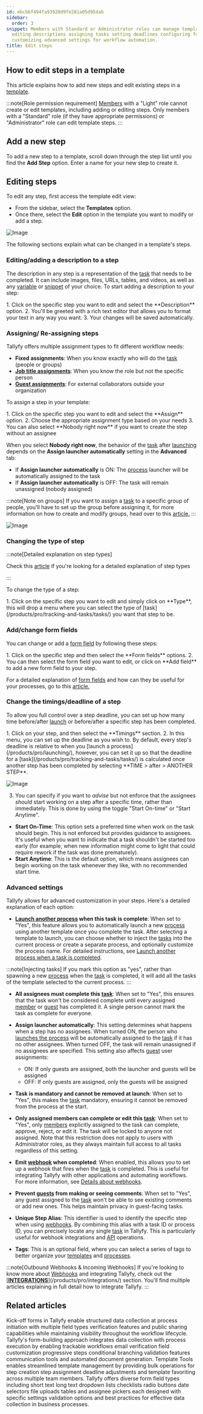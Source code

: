 ```yaml
---
id: ebcbbf494fa93920d9fe281a05d95dab
sidebar:
  order: 3
snippet: Members with Standard or Administrator roles can manage template steps through
  editing descriptions assigning tasks setting deadlines configuring form fields and
  customizing advanced settings for workflow automation.
title: Edit steps
---
```



## How to edit steps in a template

This article explains how to add new steps and edit existing steps in a [template](/products/pro/documenting/templates/).

:::note[Role permission requirement]
[Members](/products/pro/documenting/members/) with a "Light" role cannot create or edit templates, including adding or editing steps. Only members with a "Standard" role (if they have appropriate permissions) or "Administrator" role can edit template steps.
:::

## Add a new step

To add a new step to a template, scroll down through the step list until you find the **Add Step** option. Enter a name for your new step to create it.


## Editing steps

To edit any step, first access the template edit view:

- From the sidebar, select the **Templates** option.
- Once there, select the **Edit** option in the template you want to modify or add a step.

![Image](https://screenshots.tallyfy.com/tallyfy%2Fpro%2Fdesktop-light-open-edit-mode-template.png)

The following sections explain what can be changed in a template's steps.

### Editing/adding a description to a step

The description in any step is a representation of the [task](/products/pro/tracking-and-tasks/tasks/) that needs to be completed. It can include images, files, URLs, tables, and videos, as well as any [variable](/products/pro/documenting/templates/variables/) or [snippet](/products/pro/documenting/templates/snippets/) of your choice. To start adding a description to your step:

<Steps>
1. Click on the specific step you want to edit and select the **Description** option.
2. You'll be greeted with a rich text editor that allows you to format your text in any way you want.
3. Your changes will be saved automatically.
</Steps>

### Assigning/ Re-assigning steps

Tallyfy offers multiple assignment types to fit different workflow needs:

- **Fixed assignments**: When you know exactly who will do the [task](/products/pro/tracking-and-tasks/tasks/) (people or groups)
- **[Job title assignments](/products/pro/documenting/templates/edit-templates/understanding-assignment-types/)**: When you know the role but not the specific person
- **[Guest assignments](/products/pro/documenting/guests/how-can-i-assign-tasks-to-guest-users-in-tallyfy/)**: For external collaborators outside your organization

To assign a step in your template:

<Steps>
1. Click on the specific step you want to edit and select the **Assign** option.
2. Choose the appropriate assignment type based on your needs
3. You can also select **Nobody right now** if you want to create the step without an assignee
</Steps>

When you select **Nobody right now**, the behavior of the [task](/products/pro/tracking-and-tasks/tasks/) after [launching](/products/pro/launching/) depends on the **Assign launcher automatically** setting in the **Advanced** tab:

- If **Assign launcher automatically** is ON: The [process](/products/pro/tracking-and-tasks/processes/) launcher will be automatically assigned to the task
- If **Assign launcher automatically** is OFF: The task will remain unassigned (nobody assigned)

:::note[Note on groups]
If you want to assign a [task](/products/pro/tracking-and-tasks/tasks/) to a specific group of people, you'll have to set up the group before assigning it, for more information on how to create and modify groups, head over to this [article.](/products/pro/documenting/groups/how-to-manage-groups-and-assign-tasks-in-tallyfy/)
:::

![Image](https://screenshots.tallyfy.com/tallyfy%2Fpro%2Fdesktop-light-assign-a-task-to-somebody.png)

### Changing the type of step

:::note[Detailed explanation on step types]

Check this [article](/products/pro/tracking-and-tasks/tasks/what-types-of-tasks-can-i-create-with-tallyfy/) if you're looking for a detailed explanation of step types

:::

To change the type of a step:

<Steps>
1. Click on the specific step you want to edit and simply click on **Type**, this will drop a menu where you can select the type of [task](/products/pro/tracking-and-tasks/tasks/) you want that step to be.
</Steps>

### Add/change form fields

You can change or add a [form field](/products/pro/tracking-and-tasks/tasks/what-are-form-fields-in-tallyfy/) by following these steps:

<Steps>
1. Click on the specific step and then select the **Form fields** options.
2. You can then select the form field you want to edit, or click on **Add field** to add a new form field to your step.
</Steps>

For a detailed explanation of [form fields](/products/pro/tracking-and-tasks/tasks/what-are-form-fields-in-tallyfy/) and how can they be useful for your processes, go to this [article.](/products/pro/tracking-and-tasks/tasks/what-are-form-fields-in-tallyfy/)

### Change the timings/deadline of a step

To allow you full control over a step deadline, you can set up how many time before/after [launch](/products/pro/launching/) or before/after a specific step has been completed.

<Steps>
1. Click on your step, and then select the **Timings** section.
2. In this menu, you can set up the deadline as you wish to. By default, every step's deadline is relative to when you [launch a process](/products/pro/launching/), however, you can set it up so that the deadline for a [task](/products/pro/tracking-and-tasks/tasks/) is calculated once another step has been completed by selecting **TIME > after > ANOTHER STEP**.

![Image](https://screenshots.tallyfy.com/tallyfy%2Fpro%2Fdesktop-light-setup-deadline-after-completion-example.png)

3. You can specify if you want to _advise_ but not enforce that the assignees _should_ start working on a step after a specific time, rather than immediately. This is done by using the toggle "Start On-time" or "Start Anytime".
  - **Start On-Time**: This option sets a preferred time when work on the task should begin. This is not enforced but provides guidance to assignees. It's useful when you want to indicate that a task shouldn't be started too early (for example, when new information might come to light that could require rework if the task was done prematurely).
  - **Start Anytime**: This is the default option, which means assignees can begin working on the task whenever they like, with no recommended start time.
</Steps>

### Advanced settings

Tallyfy allows for advanced customization in your steps. Here's a detailed explanation of each option:

- **[Launch another process](/products/pro/launching/launch-process-when-task-is-completed/) when this task is complete**: When set to "Yes", this feature allows you to automatically launch a new [process](/products/pro/tracking-and-tasks/processes/) using another template once you complete the task. After selecting a template to launch, you can choose whether to inject the [tasks](/products/pro/tracking-and-tasks/tasks/) into the current process or create a separate process, and optionally customize the process name. For detailed instructions, see [Launch another process when a task is completed](/products/pro/launching/launch-process-when-task-is-completed/).

:::note[Injecting tasks]
If you mark this option as "yes", rather than spawning a new [process](/products/pro/tracking-and-tasks/processes/) when the [task](/products/pro/tracking-and-tasks/tasks/) is completed, it will add all the tasks of the template selected to the current process.
:::

- **All assignees must complete this [task](/products/pro/tracking-and-tasks/tasks/)**: When set to "Yes", this ensures that the task won't be considered complete until every assigned [member](/products/pro/documenting/members/) or [guest](/products/pro/documenting/guests/) has completed it. A single person cannot mark the task as complete for everyone.

- **Assign launcher automatically**: This setting determines what happens when a step has no assignees. When turned ON, the person who [launches the process](/products/pro/launching/) will be automatically assigned to the [task](/products/pro/tracking-and-tasks/tasks/) if it has no other assignees. When turned OFF, the task will remain unassigned if no assignees are specified. This setting also affects [guest](/products/pro/documenting/guests/) user assignments:
  - ON: If only guests are assigned, both the launcher and guests will be assigned
  - OFF: If only guests are assigned, only the guests will be assigned

- **Task is mandatory and cannot be removed at launch**: When set to "Yes", this makes the [task](/products/pro/tracking-and-tasks/tasks/) mandatory, ensuring it cannot be removed from the process at the start.

- **Only assigned members can complete or edit this [task](/products/pro/tracking-and-tasks/tasks/)**: When set to "Yes", only [members](/products/pro/documenting/members/) explicitly assigned to the task can complete, approve, reject, or edit it. The task will be locked to anyone not assigned. Note that this restriction does not apply to users with Administrator roles, as they always maintain full access to all tasks regardless of this setting.

- **Emit [webhook](/products/pro/integrations/webhooks/) when completed**: When enabled, this allows you to set up a webhook that fires when the [task](/products/pro/tracking-and-tasks/tasks/) is completed. This is useful for integrating Tallyfy with other applications and automating workflows. For more information, see [Details about webhooks](/products/pro/integrations/webhooks/how-to-set-up-webhooks-in-tallyfy/).

- **Prevent [guests](/products/pro/documenting/guests/) from making or seeing comments**: When set to "Yes", any guest assigned to the [task](/products/pro/tracking-and-tasks/tasks/) won't be able to see existing comments or add new ones. This helps maintain privacy in guest-facing tasks.

- **Unique Step Alias**: This identifier is used to identify the specific step when using [webhooks](/products/pro/integrations/webhooks/). By combining this alias with a task ID or process ID, you can precisely locate any single [task](/products/pro/tracking-and-tasks/tasks/) in Tallyfy. This is particularly useful for webhook integrations and [API](/products/pro/integrations/open-api/) operations.

- **Tags**: This is an optional field, where you can select a series of tags to better organize your [templates](/products/pro/documenting/templates/) and [processes](/products/pro/tracking-and-tasks/processes/).

:::note[Outbound Webhooks & Incoming Webhooks]
If you're looking to know more about [Webhooks](/products/pro/integrations/webhooks/) and integrating Tallyfy, check out the [**[INTEGRATIONS](/products/pro/integrations/)**](/products/pro/integrations/) section. You'll find multiple articles explaining in full detail how to integrate Tallyfy.
:::


## Related articles
<CardGrid>
<LinkTitleCard header="<b>Triggers > Launch via a kick-off form</b>" href="/products/pro/launching/triggers/kick-off-forms/" > Kick-off forms in Tallyfy enable structured data collection at process initiation with multiple field types verification features and public sharing capabilities while maintaining visibility throughout the workflow lifecycle. </LinkTitleCard>
<LinkTitleCard header="<b>How To > Build effective forms</b>" href="/products/pro/tutorials/how-to/build-effective-forms/" > Tallyfy's form-building approach integrates data collection with process execution by enabling trackable workflows email verification field customization progressive steps conditional branching validation features communication tools and automated document generation. </LinkTitleCard>
<LinkTitleCard header="<b>Templates > Template Tools</b>" href="/products/pro/documenting/templates/how-can-power-tools-enhance-my-tallyfy-experience/" > Template Tools enables streamlined template management by providing bulk operations for step creation step assignment deadline adjustments and template favoriting across multiple team members. </LinkTitleCard>
<LinkTitleCard header="<b>Tasks > Types of form fields</b>" href="/products/pro/tracking-and-tasks/tasks/what-are-form-fields-in-tallyfy/" > Tallyfy offers diverse form field types including short text long text dropdown lists checklists radio buttons date selectors file uploads tables and assignee pickers each designed with specific settings validation options and best practices for effective data collection in business processes. </LinkTitleCard>
</CardGrid>